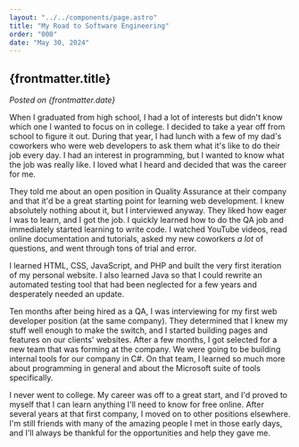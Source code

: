 ```yaml
---
layout: "../../components/page.astro"
title: "My Road to Software Engineering"
order: "000"
date: "May 30, 2024"
---
```


## {frontmatter.title}

*Posted on {frontmatter.date}*

When I graduated from high school, I had a lot of interests but didn't know which one I wanted to focus on in college. I decided to take a year off from school to figure it out. During that year, I had lunch with a few of my dad's coworkers who were web developers to ask them what it's like to do their job every day. I had an interest in programming, but I wanted to know what the job was really like. I loved what I heard and decided that was the career for me.

They told me about an open position in Quality Assurance at their company and that it'd be a great starting point for learning web development. I knew absolutely nothing about it, but I interviewed anyway. They liked how eager I was to learn, and I got the job. I quickly learned how to do the QA job and immediately started learning to write code. I watched YouTube videos, read online documentation and tutorials, asked my new coworkers *a lot* of questions, and went through tons of trial and error.

I learned HTML, CSS, JavaScript, and PHP and built the very first iteration of my personal website. I also learned Java so that I could rewrite an automated testing tool that had been neglected for a few years and desperately needed an update.

Ten months after being hired as a QA, I was interviewing for my first web developer position (at the same company). They determined that I knew my stuff well enough to make the switch, and I started building pages and features on our clients' websites. After a few months, I got selected for a new team that was forming at the company. We were going to be building internal tools for our company in C#. On that team, I learned so much more about programming in general and about the Microsoft suite of tools specifically.

I never went to college. My career was off to a great start, and I'd proved to myself that I can learn anything I'll need to know for free online. After several years at that first company, I moved on to other positions elsewhere. I'm still friends with many of the amazing people I met in those early days, and I'll always be thankful for the opportunities and help they gave me.